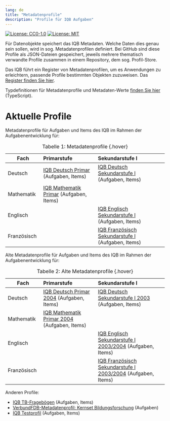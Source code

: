 ---
lang: de
title: "Metadatenprofile"
description: "Profile für IQB Aufgaben"
---

[![License: CC0-1.0](https://img.shields.io/badge/License-CC0_1.0-lightgrey.svg)](http://creativecommons.org/publicdomain/zero/1.0/)
[![License: MIT](https://img.shields.io/badge/License-MIT-yellow.svg)](https://opensource.org/licenses/MIT)

Für Datenobjekte speichert das IQB Metadaten. Welche Daten dies genau sein sollen, wird in sog. Metadatenprofilen definiert. Bei GitHub sind diese Profile als JSON-Dateien gespeichert, jeweils mehrere thematisch verwandte Profile zusammen in einem Repository, dem sog. Profil-Store.

Das IQB führt ein Register von Metadatenprofilen, um es Anwendungen zu erleichtern, passende Profile bestimmten Objekten zuzuweisen. Das [Register finden Sie hier](https://github.com/iqb-vocabs/profile-registry).

Typdefinitionen für Metadatenprofile und Metadaten-Werte [finden Sie hier](https://github.com/iqb-vocabs/metadata#readme) (TypeScript).

# Aktuelle Profile

Metadatenprofile für Aufgaben und Items des IQB im Rahmen der Aufgabenentwicklung für:

| Fach | Primarstufe | Sekundarstufe I |
|-----------------|:-------------------------|:--------------------------------|
| Deutsch         |[IQB Deutsch Primar](https://iqb-vocabs.github.io/p12/) (Aufgaben, Items) |[IQB Deutsch Sekundarstufe I](https://iqb-vocabs.github.io/p16/) (Aufgaben, Items) |
| Mathematik      |[IQB Mathematik Primar](https://iqb-vocabs.github.io/p11/) (Aufgaben, Items)|      |
| Englisch        |     |[IQB Englisch Sekundarstufe I](https://iqb-vocabs.github.io/p53/) (Aufgaben, Items) |
| Französisch     |     |[IQB Französisch Sekundarstufe I](https://iqb-vocabs.github.io/p52/) (Aufgaben, Items) |
: Tabelle 1: Metadatenprofile  {.hover}

Alte Metadatenprofile für Aufgaben und Items des IQB im Rahmen der Aufgabenentwicklung für:

| Fach | Primarstufe | Sekundarstufe I |
|-----------------|:-------------------------|:--------------------------------|
| Deutsch         |[IQB Deutsch Primar 2004](https://iqb-vocabs.github.io/p14/) (Aufgaben, Items) | [IQB Deutsch Sekundarstufe I 2003](https://iqb-vocabs.github.io/p17/) (Aufgaben, Items) |
| Mathematik      |[IQB Mathematik Primar 2004](https://iqb-vocabs.github.io/p15/) (Aufgaben, Items)|      |
| Englisch        |     |[IQB Englisch Sekundarstufe I 2003/2004](https://iqb-vocabs.github.io/p54/) (Aufgaben, Items) |
| Französisch     |     |[IQB Französisch Sekundarstufe I 2003/2004](https://iqb-vocabs.github.io/p55/) (Aufgaben, Items) |
: Tabelle 2: Alte Metadatenprofile  {.hover}

Anderen Profile:

  * [IQB TB-Fragebögen](https://iqb-vocabs.github.io/p60/) (Aufgaben, Items)
  * [VerbundFDB-Metadatenprofil: Kernset Bildungsforschung](https://iqb-vocabs.github.io/p80/) (Aufgaben)
  * [IQB Testprofil](https://iqb-vocabs.github.io/p99/) (Aufgaben, Items)


